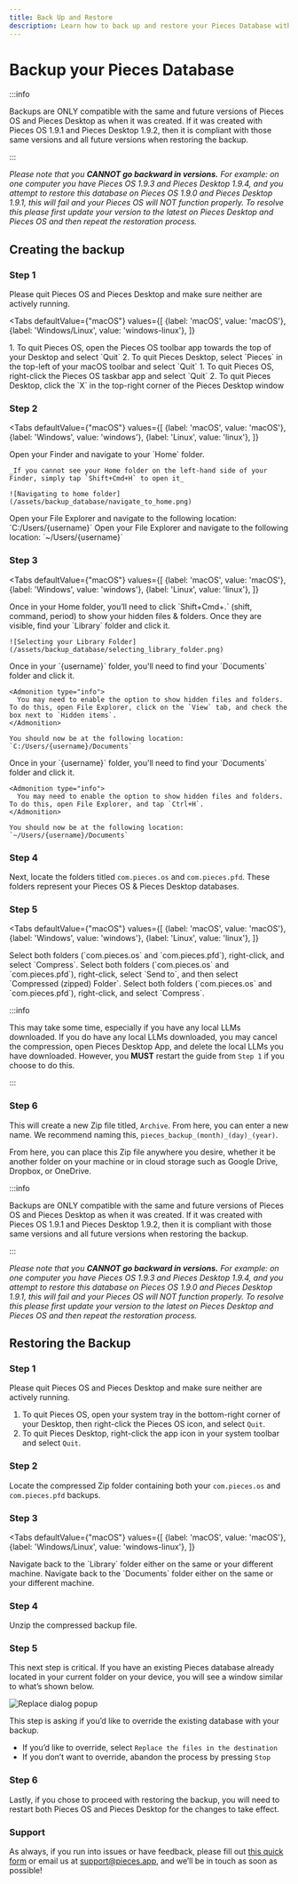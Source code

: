 ```yaml
---
title: Back Up and Restore
description: Learn how to back up and restore your Pieces Database without losing your code snippets.
---
```



# Backup your Pieces Database

:::info

Backups are ONLY compatible with the same and future versions of Pieces OS and Pieces Desktop as when it was created. If it was created with Pieces OS 1.9.1 and Pieces Desktop 1.9.2, then it is compliant with those same versions and all future versions when restoring the backup.

:::

_Please note that you **CANNOT go backward in versions.** For example: on one computer you have Pieces OS 1.9.3 and Pieces Desktop 1.9.4, and you attempt to restore this database on Pieces OS 1.9.0 and Pieces Desktop 1.9.1, this will fail and your Pieces OS will NOT function properly. To resolve this please first update your version to the latest on Pieces Desktop and Pieces OS and then repeat the restoration process._

## Creating the backup

### Step 1

Please quit Pieces OS and Pieces Desktop and make sure neither are actively running.

<Tabs
  defaultValue={"macOS"}
  values={[
    {label: 'macOS', value: 'macOS'},
    {label: 'Windows/Linux', value: 'windows-linux'},
  ]}
>
  <TabItem value="macOS">
    1. To quit Pieces OS, open the Pieces OS toolbar app towards the top of your Desktop and select `Quit`
    2. To quit Pieces Desktop, select `Pieces` in the top-left of your macOS toolbar and select `Quit`
  </TabItem>
  <TabItem value="windows-linux">
    1. To quit Pieces OS, right-click the Pieces OS taskbar app and select `Quit`
    2. To quit Pieces Desktop, click the `X` in the top-right corner of the Pieces Desktop window
  </TabItem>
</Tabs>

### Step 2

<Tabs
  defaultValue={"macOS"}
  values={[
    {label: 'macOS', value: 'macOS'},
    {label: 'Windows', value: 'windows'},
    {label: 'Linux', value: 'linux'},
  ]}
>
  <TabItem value="macOS">
    Open your Finder and navigate to your `Home` folder.

    _If you cannot see your Home folder on the left-hand side of your Finder, simply tap `Shift+Cmd+H` to open it_

    ![Navigating to home folder](/assets/backup_database/navigate_to_home.png)
  </TabItem>
  <TabItem value="windows">
    Open your File Explorer and navigate to the following location: `C:/Users/{username}`
  </TabItem>
  <TabItem value="linux">
    Open your File Explorer and navigate to the following location: `~/Users/{username}`
  </TabItem>
</Tabs>

### Step 3

<Tabs
  defaultValue={"macOS"}
  values={[
    {label: 'macOS', value: 'macOS'},
    {label: 'Windows', value: 'windows'},
    {label: 'Linux', value: 'linux'},
  ]}
>
  <TabItem value="macOS">
    Once in your Home folder, you’ll need to click `Shift+Cmd+.` (shift, command, period) to show your hidden files & folders. Once they are visible, find your `Library` folder and click it.

    ![Selecting your Library Folder](/assets/backup_database/selecting_library_folder.png)
  </TabItem>
  <TabItem value="windows">
    Once in your `{username}` folder, you'll need to find your `Documents` folder and click it.

    <Admonition type="info">
      You may need to enable the option to show hidden files and folders. To do this, open File Explorer, click on the `View` tab, and check the box next to `Hidden items`.
    </Admonition>

    You should now be at the following location: `C:/Users/{username}/Documents`
  </TabItem>
  <TabItem value="linux">
    Once in your `{username}` folder, you'll need to find your `Documents` folder and click it.

    <Admonition type="info">
      You may need to enable the option to show hidden files and folders. To do this, open File Explorer, and tap `Ctrl+H`.
    </Admonition>

    You should now be at the following location: `~/Users/{username}/Documents`
  </TabItem>
</Tabs>

### Step 4

Next, locate the folders titled `com.pieces.os` and `com.pieces.pfd`. These folders represent your Pieces OS & Pieces Desktop databases.

### Step 5

<Tabs
  defaultValue={"macOS"}
  values={[
    {label: 'macOS', value: 'macOS'},
    {label: 'Windows', value: 'windows'},
    {label: 'Linux', value: 'linux'},
  ]}
>
  <TabItem value="macOS">
    Select both folders (`com.pieces.os` and `com.pieces.pfd`), right-click, and select `Compress`.
  </TabItem>
  <TabItem value="windows">
    Select both folders (`com.pieces.os` and `com.pieces.pfd`), right-click, select `Send to`, and then select `Compressed (zipped) Folder`.
  </TabItem>
  <TabItem value="linux">
    Select both folders (`com.pieces.os` and `com.pieces.pfd`), right-click, and select `Compress`.
  </TabItem>
</Tabs>

:::info

This may take some time, especially if you have any local LLMs downloaded. If you do have any local LLMs downloaded, you may cancel the compression, open Pieces Desktop App, and delete the local LLMs you have downloaded. However, you **MUST** restart the guide from `Step 1` if you choose to do this.

:::

### Step 6

This will create a new Zip file titled, `Archive`. From here, you can enter a new name. We recommend naming this, `pieces_backup_(month)_(day)_(year)`.

From here, you can place this Zip file anywhere you desire, whether it be another folder on your machine or in cloud storage such as Google Drive, Dropbox, or OneDrive.

:::info

Backups are ONLY compatible with the same and future versions of Pieces OS and Pieces Desktop as when it was created. If it was created with Pieces OS 1.9.1 and Pieces Desktop 1.9.2, then it is compliant with those same versions and all future versions when restoring the backup.

:::

_Please note that you **CANNOT go backward in versions.** For example: on one computer you have Pieces OS 1.9.3 and Pieces Desktop 1.9.4, and you attempt to restore this database on Pieces OS 1.9.0 and Pieces Desktop 1.9.1, this will fail and your Pieces OS will NOT function properly. To resolve this please first update your version to the latest on Pieces Desktop and Pieces OS and then repeat the restoration process._

## Restoring the Backup

### Step 1

Please quit Pieces OS and Pieces Desktop and make sure neither are actively running.

1. To quit Pieces OS, open your system tray in the bottom-right corner of your Desktop, then right-click the Pieces OS icon, and select `Quit`.
2. To quit Pieces Desktop, right-click the app icon in your system toolbar and select `Quit`.

### Step 2

Locate the compressed Zip folder containing both your `com.pieces.os` and `com.pieces.pfd` backups.

### Step 3

<Tabs
  defaultValue={"macOS"}
  values={[
    {label: 'macOS', value: 'macOS'},
    {label: 'Windows/Linux', value: 'windows-linux'},
  ]}
>
  <TabItem value="macOS">
    Navigate back to the `Library` folder either on the same or your different machine.
  </TabItem>
  <TabItem value="windows-linux">
    Navigate back to the `Documents` folder either on the same or your different machine.
  </TabItem>
</Tabs>

### Step 4

Unzip the compressed backup file.

### Step 5

This next step is critical. If you have an existing Pieces database already located in your current folder on your device, you will see a window similar to what’s shown below.

![Replace dialog popup](/assets/backup_database/replace_message.png)

This step is asking if you’d like to override the existing database with your backup.

- If you’d like to override, select `Replace the files in the destination`
- If you don’t want to override, abandon the process by pressing `Stop`

### Step 6

Lastly, if you chose to proceed with restoring the backup, you will need to restart both Pieces OS and Pieces Desktop for the changes to take effect.

### Support

As always, if you run into issues or have feedback, please fill out [this quick form](https://getpieces.typeform.com/to/mCjBSIjF) or email us at [support@pieces.app](mailto:support@pieces.app), and we’ll be in touch as soon as possible!
